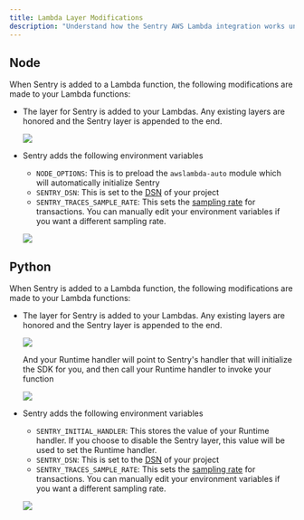 ```yaml
---
title: Lambda Layer Modifications
description: "Understand how the Sentry AWS Lambda integration works unnder the hood"
---
```


## Node

When Sentry is added to a Lambda function, the following modifications are made to your Lambda functions:

- The layer for Sentry is added to your Lambdas. Any existing layers are honored and the Sentry layer is appended to the end.

  ![](./img/layer.png)

- Sentry adds the following environment variables

  - `NODE_OPTIONS`: This is to preload the `awslambda-auto` module which will automatically initialize Sentry
  - `SENTRY_DSN`: This is set to the [DSN](/product/sentry-basics/dsn-explainer/) of your project
  - `SENTRY_TRACES_SAMPLE_RATE`: This sets the [sampling rate](/platforms/node/configuration/sampling/#sampling-transaction-events) for transactions. You can manually edit your environment variables if you want a different sampling rate.

  ![](./img/env_variables.png)

## Python

When Sentry is added to a Lambda function, the following modifications are made to your Lambda functions:

- The layer for Sentry is added to your Lambdas. Any existing layers are honored and the Sentry layer is appended to the end.

  ![](./img/layer_python.png)

  And your Runtime handler will point to Sentry's handler that will initialize the SDK for you, and then call your Runtime handler to invoke your function

  ![](./img/handler_python.png)

- Sentry adds the following environment variables

  - `SENTRY_INITIAL_HANDLER`: This stores the value of your Runtime handler. If you choose to disable the Sentry layer, this value will be used to set the Runtime handler.
  - `SENTRY_DSN`: This is set to the [DSN](/product/sentry-basics/dsn-explainer/) of your project
  - `SENTRY_TRACES_SAMPLE_RATE`: This sets the [sampling rate](/platforms/python/configuration/sampling/#sampling-transaction-events) for transactions. You can manually edit your environment variables if you want a different sampling rate.

  ![](./img/env_variables_python.png)

